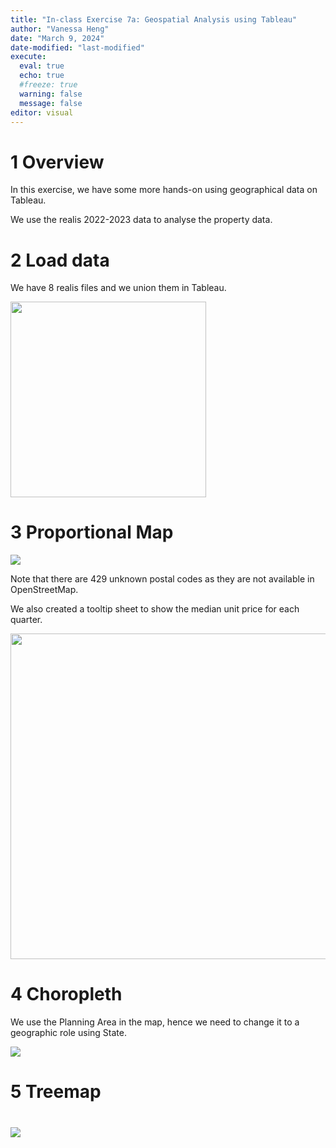 ```yaml
---
title: "In-class Exercise 7a: Geospatial Analysis using Tableau"
author: "Vanessa Heng"
date: "March 9, 2024"
date-modified: "last-modified"
execute:
  eval: true
  echo: true
  #freeze: true
  warning: false
  message: false
editor: visual
---
```


# 1 Overview

In this exercise, we have some more hands-on using geographical data on Tableau.

We use the realis 2022-2023 data to analyse the property data.

# 2 Load data

We have 8 realis files and we union them in Tableau.

![](images/clipboard-4223191758.png){width="313"}

# 3 Proportional Map

![](images/clipboard-3688877857.png)

::: callout-note
Note that there are 429 unknown postal codes as they are not available in OpenStreetMap.
:::

We also created a tooltip sheet to show the median unit price for each quarter.

![](images/clipboard-120316823.png){width="521"}

# 4 Choropleth

We use the Planning Area in the map, hence we need to change it to a geographic role using State.

![](images/clipboard-1263552269.png)

# 5 Treemap

# ![](images/clipboard-3661178256.png)
